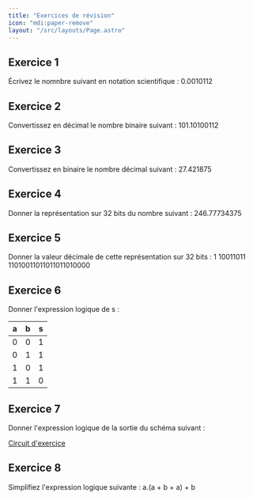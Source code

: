 ```yaml
---
title: "Exercices de révision"
icon: "mdi:paper-remove"
layout: "/src/layouts/Page.astro"
---
```


## Exercice 1

Écrivez le nomnbre suivant en notation scientifique : 0.0010112

## Exercice 2

Convertissez en décimal le nombre binaire suivant : 101.10100112

## Exercice 3

Convertissez en binaire le nombre décimal suivant : 27.421875

## Exercice 4

Donner la représentation sur 32 bits du nombre suivant : 246.77734375

## Exercice 5

Donner la valeur décimale de cette représentation sur 32 bits : 1 10011011
11010011011011011010000

## Exercice 6

Donner l'expression logique de s :

a | b | s  
---|---|---  
0 | 0 | 1  
0 | 1 | 1  
1 | 0 | 1  
1 | 1 | 0  
  
## Exercice 7

Donner l'expression logique de la sortie du schéma suivant :

[Circuit d'exercice](img/circuit2.png)

## Exercice 8

Simplifiez l'expression logique suivante : a.(a + b + a) + b
